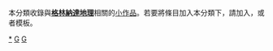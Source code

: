 {{Catnav|頁面分類|地理|地理小作品|中美洲地理小作品}}
{{Catnav|頁面分類|地理|各大洲地理|中美洲地理|中美洲地理小作品}}
{{Catnav|頁面分類|地理|各國地理|格林納達地理}}
{{Catnav|頁面分類|各種主題的頁面分類|按國家分類|各國地理|格林納達地理}}
{{hidden category}}
{{WPSS-cat}}
本分類收錄與'''[[格林納達地理|格林納達地理]]'''相關的[[Wikipedia:小作品|小作品]]。若要將條目加入本分類下，請加入'''{{tl|Grenada-geo-stub}}'''，或者'''{{tl|格林納達地理小作品}}'''模板。

[[Category:格林納達地理|*]]
[[Category:加勒比地区地理小作品|G]]
[[Category:格林納達小作品|G]]